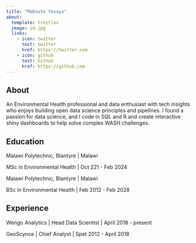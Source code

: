 ```yaml
---
title: "Mabvuto Yesaya"
about:
  template: trestles
  image: id.jpg
  links:
    - icon: twitter
      text: twitter
      href: https://twitter.com
    - icon: github
      text: Github
      href: https://github.com
---
```


## About

An Environmental Health professional and data enthusiast with tech insights who enjoys building open data science principles and pipelines. I found a passion for data science, and I code in SQL and R and create interactive shiny dashboards to help solve complex WASH challenges.

## Education

Malawi Polytechnic, Blantyre \| Malawi

MSc in Environmental Health \| Oct 221 - Feb 2024

Malawi Polytechnic, Blantyre \| Malawi

BSc in Environmental Health \| Feb 2012 - Feb 2028

## Experience

Wengo Analytics \| Head Data Scientist \| April 2018 - present

GeoScynce \| Chief Analyst \| Spet 2012 - April 2018
